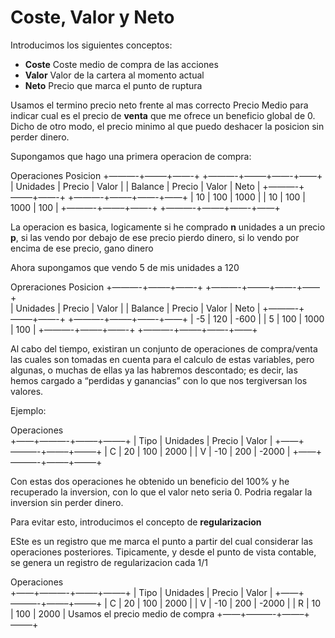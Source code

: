 # Coste, Valor y  Neto

Introducimos los siguientes conceptos:

- **Coste** Coste medio de compra de las acciones
- **Valor** Valor de la cartera al momento actual
- **Neto**  Precio que marca el punto de ruptura

Usamos el termino precio neto frente al mas correcto Precio Medio para indicar cual es el precio de **venta** que me ofrece un beneficio global de 0. Dicho de otro modo, el precio minimo al que puedo deshacer la posicion sin perder dinero.

Supongamos que hago una primera operacion de compra:

Operaciones                                          Posicion
+----------+--------+-------+           +----------+--------+-------+------+        
| Unidades | Precio | Valor |           | Balance  | Precio | Valor | Neto | 
+----------+--------+-------+           +----------+--------+-------+------+
|       10 |    100 |  1000 |           |       10 |    100 |  1000 |  100 |
+----------+--------+-------+           +----------+--------+-------+------+

La operacion es basica, logicamente si he comprado __n__ unidades a un precio __p__, si las vendo por debajo de ese precio pierdo dinero, si lo vendo por encima de ese precio, gano dinero

Ahora supongamos que vendo 5 de mis unidades a 120

Opreraciones                                          Posicion
+----------+--------+-------+           +----------+--------+-------+------+        
| Unidades | Precio | Valor |           | Balance  | Precio | Valor | Neto | 
+----------+--------+-------+           +----------+--------+-------+------+
|       -5 |    120 |  -600 |           |       5  |    100 |  1000 |  100 |
+----------+--------+-------+           +----------+--------+-------+------+


Al cabo del tiempo, existiran un conjunto de operaciones de compra/venta las cuales son tomadas en cuenta para el calculo de estas variables, pero algunas, o muchas de ellas ya las habremos descontado; es decir, las hemos cargado a "perdidas y ganancias" con lo que nos tergiversan los valores.

Ejemplo:


Operaciones                          
+------+----------+--------+--------+ 
| Tipo | Unidades | Precio |  Valor | 
+------+----------+--------+--------+
|   C  |       20 |    100 |   2000 |
|   V  |      -10 |    200 |  -2000 | 
+------+----------+--------+--------+

Con estas dos operaciones he obtenido un beneficio del 100% y he recuperado la inversion, con lo que el valor neto seria 0. Podria regalar la inversion sin perder dinero.

Para evitar esto, introducimos el concepto de **regularizacion**

ESte es un registro que me marca el punto a partir del cual considerar las operaciones posteriores. Tipicamente, y desde el punto de vista contable, se genera un registro de regularizacion cada 1/1

Operaciones                          
+------+----------+--------+--------+ 
| Tipo | Unidades | Precio |  Valor | 
+------+----------+--------+--------+
|   C  |       20 |    100 |   2000 |
|   V  |      -10 |    200 |  -2000 | 
|   R  |       10 |    100 |   2000 |  Usamos el precio medio de compra 
+------+----------+--------+--------+


